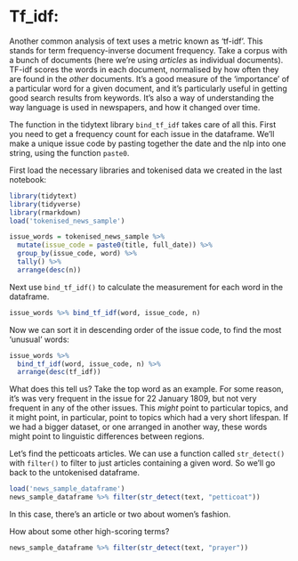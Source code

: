 # Tf_idf:

Another common analysis of text uses a metric known as 'tf-idf'. This stands for term frequency-inverse document frequency. Take a corpus with a bunch of documents (here we're using _articles_ as individual documents). TF-idf scores the words in each document, normalised by how often they are found in the _other_ documents. It's a good measure of the 'importance' of a particular word for a given document, and it's particularly useful in getting good search results from keywords. It's also a way of understanding the way language is used in newspapers, and how it changed over time.

The function in the tidytext library ```bind_tf_idf``` takes care of all this. First you need to get a frequency count for each issue in the dataframe. We'll make a unique issue code by pasting together the date and the nlp into one string, using the function ```paste0```.

First load the necessary libraries and tokenised data we created in the last notebook:

```r
library(tidytext)
library(tidyverse)
library(rmarkdown)
load('tokenised_news_sample')
```

```r
issue_words = tokenised_news_sample %>% 
  mutate(issue_code = paste0(title, full_date)) %>%
  group_by(issue_code, word) %>%
  tally() %>% 
  arrange(desc(n))
```

Next use ```bind_tf_idf()``` to calculate the measurement for each word in the dataframe. 

```r
issue_words %>% bind_tf_idf(word, issue_code, n)
```

Now we can sort it in descending order of the issue code, to find the most 'unusual' words:

```r
issue_words %>% 
  bind_tf_idf(word, issue_code, n) %>% 
  arrange(desc(tf_idf))
```

What does this tell us? Take the top word as an example. For some reason, it's was very frequent in the issue for 22 January 1809, but not very frequent in any of the other issues. This _might_ point to particular topics, and it might point, in particular, point to topics which had a very short lifespan. If we had a bigger dataset, or one arranged in another way, these words might point to linguistic differences between regions. 

Let's find the petticoats articles. We can use a function called ```str_detect()``` with ```filter()``` to filter to just articles containing a given word. So we'll go back to the untokenised dataframe.


```r
load('news_sample_dataframe')
news_sample_dataframe %>% filter(str_detect(text, "petticoat"))
```

In this case, there's an article or two about women's fashion. 

How about some other high-scoring terms?

```r
news_sample_dataframe %>% filter(str_detect(text, "prayer"))
```



